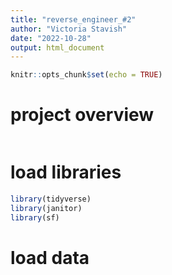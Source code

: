 ```yaml
---
title: "reverse_engineer_#2"
author: "Victoria Stavish"
date: "2022-10-28"
output: html_document
---
```


```r
knitr::opts_chunk$set(echo = TRUE)
```

# project overview 



```r

```

# load libraries

```r
library(tidyverse)
library(janitor)
library(sf)


```

# load data

```r

```

